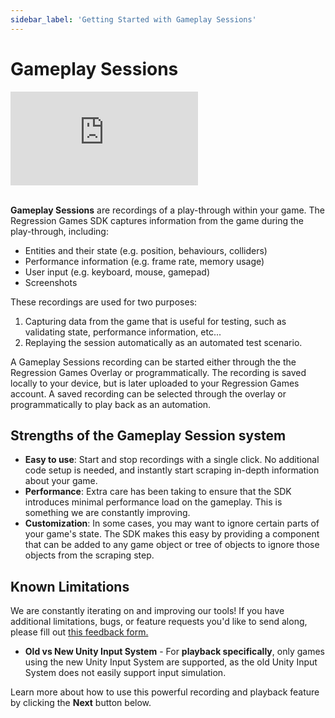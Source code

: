 ```yaml
---
sidebar_label: 'Getting Started with Gameplay Sessions'
---
```


# Gameplay Sessions

<div style={{position: "relative", paddingBottom: "50.40485829959515%", height: 0}}><iframe src="https://www.loom.com/embed/e3220a1c6aa849f6801d8a7aa769c4f9?sid=5c454eed-d69c-4b81-ac52-689aed01f0bc" frameborder="0" webkitallowfullscreen mozallowfullscreen allowfullscreen style={{position: "absolute", top: 0, left: 0, width: "100%", height: "100%"}}></iframe></div>

<br />

**Gameplay Sessions** are recordings of a play-through within your game. The Regression Games SDK captures
information from the game during the play-through, including:

- Entities and their state (e.g. position, behaviours, colliders)
- Performance information (e.g. frame rate, memory usage)
- User input (e.g. keyboard, mouse, gamepad)
- Screenshots

These recordings are used for two purposes:

1. Capturing data from the game that is useful for testing, such as validating state, performance information, etc...
2. Replaying the session automatically as an automated test scenario.

A Gameplay Sessions recording can be started either through the the Regression Games Overlay or programmatically. The
recording is saved locally to your device, but is later uploaded to your Regression Games account. A saved recording
can be selected through the overlay or programmatically to play back as an automation.

## Strengths of the Gameplay Session system

- **Easy to use**: Start and stop recordings with a single click. No additional code setup is needed, and instantly
  start scraping in-depth information about your game.
- **Performance**: Extra care has been taking to ensure that the SDK introduces minimal performance load on the
  gameplay. This is something we are constantly improving.
- **Customization**: In some cases, you may want to ignore certain parts of your game's state. The SDK makes this easy
  by providing a component that can be added to any game object or tree of objects to ignore those objects from the
  scraping step.

## Known Limitations

We are constantly iterating on and improving our tools! If you have additional limitations, bugs, or feature requests
you'd like to send along, please fill out [this feedback form.](https://d7y6yysps34.typeform.com/to/MYieIsHV)

- **Old vs New Unity Input System** - For **playback specifically**, only games using the new Unity Input System are
  supported, as the old Unity Input System does not easily support input simulation.


Learn more about how to use this powerful recording and playback feature by clicking the **Next** button below.